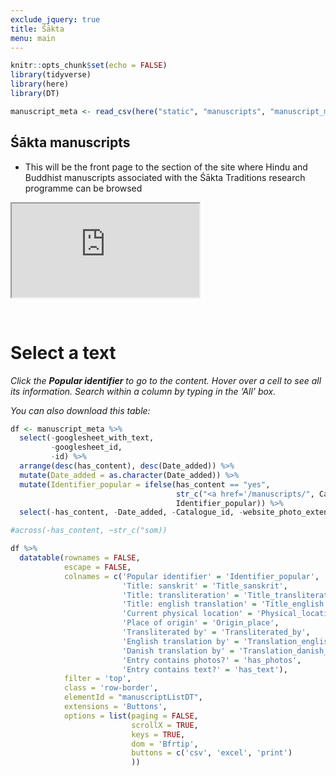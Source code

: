 ```yaml
---
exclude_jquery: true
title: Śākta
menu: main
---
```


```r
knitr::opts_chunk$set(echo = FALSE)
library(tidyverse)
library(here)
library(DT)

manuscript_meta <- read_csv(here("static", "manuscripts", "manuscript_meta.csv"))
```

<main class="main-page-restrict-width">
::: {.row .manuscript-list-page-header}
::: {.col-sm-12}
# Śākta manuscripts
:::
:::

::: {.row}
::: {.col-lg-9 .col-md-9 .col-sm-6}
- This will be the front page to the section of the site where Hindu and Buddhist manuscripts associated with the Śākta Traditions research programme can be browsed
:::

::: {.col-lg-3 .col-md-3 .col-sm-6}
::: {.embed-responsive .embed-responsive-16by9}
<iframe class='embed-responsive-item featured-work-graphic' src='https://player.vimeo.com/video/376577532' allow="fullscreen" allowfullscreen></iframe>
:::
<!-- end column -->
:::

<!-- end row -->
:::

</main>

<main class="manuscript-list">
::: {.row}
::: {.col-sm-12}
<br>

# Select a text

*Click the __Popular identifier__ to go to the content. Hover over a cell to see all its information. Search within a column by typing in the 'All' box.*

*You can also download this table:*

```r
df <- manuscript_meta %>% 
  select(-googlesheet_with_text, 
         -googlesheet_id, 
         -id) %>%
  arrange(desc(has_content), desc(Date_added)) %>% 
  mutate(Date_added = as.character(Date_added)) %>% 
  mutate(Identifier_popular = ifelse(has_content == "yes",
                                     str_c("<a href='/manuscripts/", Catalogue_id, "/'>", Identifier_popular, "</a>"),
                                     Identifier_popular)) %>% 
  select(-has_content, -Date_added, -Catalogue_id, -website_photo_extension)

#across(-has_content, ~str_c("som))

df %>% 
  datatable(rownames = FALSE,
            escape = FALSE,
            colnames = c('Popular identifier' = 'Identifier_popular',
                         'Title: sanskrit' = 'Title_sanskrit',
                         'Title: transliteration' = 'Title_transliteration',
                         'Title: english translation' = 'Title_english',
                         'Current physical location' = 'Physical_location',
                         'Place of origin' = 'Origin_place',
                         'Transliterated by' = 'Transliterated_by',
                         'English translation by' = 'Translation_english_by',
                         'Danish translation by' = 'Translation_danish_by',
                         'Entry contains photos?' = 'has_photos',
                         'Entry contains text?' = 'has_text'),
            filter = 'top',
            class = 'row-border',
            elementId = "manuscriptListDT",
            extensions = 'Buttons',
            options = list(paging = FALSE, 
                           scrollX = TRUE,
                           keys = TRUE,
                           dom = 'Bfrtip',
                           buttons = c('csv', 'excel', 'print')
                           ))

```
<br>

:::
:::

</main>
